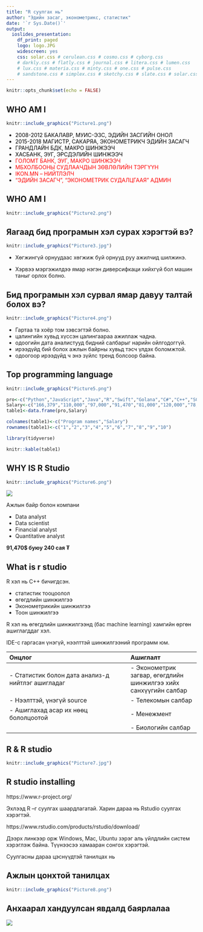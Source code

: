 ```yaml
---
title: "R суулгах нь"
author: "Эдийн засаг, эконометрикс, статистик"
date: '`r Sys.Date()`'
output:
  ioslides_presentation:
    df_print: paged
    logo: logo.JPG
    widescreen: yes
    css: solar.css # cerulean.css # cosmo.css # cyborg.css 
    # darkly.css # flatly.css # journal.css # litera.css # lumen.css 
    # lux.css # materia.css # minty.css # one.css # pulse.css 
    # sandstone.css # simplex.css # sketchy.css # slate.css # solar.css     # spacelab.css # superhero.css # united.css # yeti.css
---
```


```r
knitr::opts_chunk$set(echo = FALSE)
```

## WHO AM I {.columns-2 .smaller }

```r
knitr::include_graphics("Picture1.png")
```


* <span style="color:black"> 2008-2012 БАКАЛАВР, МУИС-ЭЗС, ЭДИЙН ЗАСГИЙН ОНОЛ</span>
* <span style="color:black">2015-2018 МАГИСТР, САКАРЯА, ЭКОНОМЕТРИКЧ ЭДИЙН ЗАСАГЧ</span>
* <span style="color:black">ГРАНДЛАЙН БДК, МАКРО ШИНЖЭЭЧ</span>
* <span style="color:black">ХАСБАНК, ЭУГ, ЭРСДЭЛИЙН ШИНЖЭЭЧ</span>
* <span style="color:red">ГОЛОМТ БАНК, ЭУГ, МАКРО ШИНЖЭЭЧ</span> 
* <span style="color:red">МБХОЛБООНЫ СУДЛААЧДЫН ЗӨВЛӨЛИЙН ТЭРГҮҮН</span>
* <span style="color:red">IKON.MN – НИЙТЛЭЛЧ</span> 
* <span style="color:red">“ЭДИЙН ЗАСАГЧ”, “ЭКОНОМЕТРИК СУДАЛЦГААЯ” АДМИН</span> 


## WHO AM I 

```r
knitr::include_graphics("Picture2.png")
```

## Яагаад бид програмын хэл сурах хэрэгтэй вэ?

<div class="columns-2">

```r
knitr::include_graphics("Picture3.jpg")
```

* Хөгжингүй орнуудаас хөгжиж буй орнууд руу ажилчид шилжинэ.

* Хэрвээ мэргэжилдээ ямар нэгэн диверсифкаци хийхгүй бол машин таныг орлох болно.
</div>

## Бид програмын хэл сурвал ямар давуу талтай болох вэ? {.smaller}

<div class="columns-2">

```r
knitr::include_graphics("Picture4.png")
```


- Гартаа та хоёр том зэвсэгтэй болно.
- цалингийн хувьд хүссэн цалингаараа ажиллаж чадна.
- одоогийн дата аналистууд бидний салбарыг нарийн ойлгодоггүй.
- ирээдүйд бий болох ажлын байрны хувьд тэсч үлдэх боломжтой.
- одоогоор ирээдүйд ч энэ зүйлс тренд болсоор байна.

</div>

## Top programming language {.smaller}

<div class="columns-2">

```r
knitr::include_graphics("Picture5.png")
```


```r
pro<-c("Python","JavaScript","Java","R","Swift","Golana","C#","C++","SCALA","kotlin")
Salary<-c("166,379","110,000","97,000","91,470","81,000","120,000","78,000","116,551","117,369","131,250")
table1<-data.frame(pro,Salary)

colnames(table1)<-c("Program names","Salary")
rownames(table1)<-c("1","2","3","4","5","6","7","8","9","10")

library(tidyverse)

knitr::kable(table1)

```


</div>


## WHY IS R Studio

<div class="columns-2">

```r
knitr::include_graphics("Picture6.png")
```


![](Capture.JPG)



Ажлын байр болон компани

- Data analyst
- Data scientist
- Financial analyst
- Quantitative analyst


**91,470$ буюу 240 сая ₮**

</div>

## What is r studio


<div class="columns-2">
R хэл нь C++ бичигдсэн.

* статистик тооцоолол 
* өгөгдлийн шинжилгээ
* Эконометрикийн шинжилгээ
* Тоон шинжилгээ

R хэл нь өгөгдлийн шинжилгээнд (бас machine learning) хамгийн өргөн ашиглагддаг хэл.  


IDE-с гаргасан үнэгүй, нээлттэй шинжилгээний программ юм.



| Онцлог |  Ашиглалт|
|:-------------|:-------|
|- Статистик болон дата анализ-д нийтлэг ашигладаг|- Эконометрик загвар, өгөгдлийн шинжилгээ хийх санхүүгийн салбар|
|- Нээлттэй, үнэгүй source| - Телекомын салбар|
|- Ашиглахад асар их нөөц бололцоотой | - Менежмент   
|                                       | - Биологийн салбар|


## R & R studio

```r
knitr::include_graphics("Picture7.jpg")
```


## R studio installing 

https://www.r-project.org/

Эхлээд R –г суулгах шаардлагатай. Харин дараа нь Rstudio суулгах хэрэгтэй.

https://www.rstudio.com/products/rstudio/download/

Дээрх линкээр орж Windows, Mac, Ubuntu зэрэг аль үйлдлийн систем хэрэглэж байна. Түүнээсээ хамааран сонгох хэрэгтэй. 

Суулгасны дараа цэснүүдтэй танилцах нь 


## Ажлын цонхтой танилцах


<div class="centered">
```r
knitr::include_graphics("Picture8.png")
```

</div>

## Анхаарал хандуулсан явдалд баярлалаа {data-background=bgc.jpg data-background-size=cover}

<div class="centered">
![](sa.jpg)
</div>